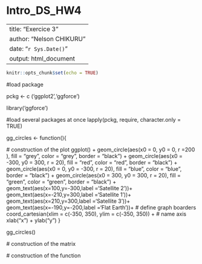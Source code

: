 # Intro_DS_HW4

---
title: "Exercice 3"
author: "Nelson CHIKURU"
date: "`r Sys.Date()`"
output: html_document
---

```r
knitr::opts_chunk$set(echo = TRUE)
```


#load package 

pckg <- c ('ggplot2','ggforce')

library('ggforce')

#load several packages at once
lapply(pckg, require, character.only = TRUE)


gg_circles <- function(){
  
  # construction of the plot
  ggplot() + geom_circle(aes(x0 = 0, y0 = 0, r =200 ), fill = "grey", color = "grey", border = "black") +
    geom_circle(aes(x0 = -300, y0 = 300, r = 20), fill = "red", color = "red", border = "black") +
    geom_circle(aes(x0 = 0, y0 = -300, r = 20), fill = "blue", color = "blue", border = "black") +
    geom_circle(aes(x0 = 300, y0 = 300, r = 20), fill = "green", color = "green", border = "black") +
    geom_text(aes(x=100,y=-300,label ='Satellite 2'))+
    geom_text(aes(x=-210,y=300,label ='Satellite 1'))+
    geom_text(aes(x=210,y=300,label ='Satellite 3'))+
    geom_text(aes(x=-190,y=-200,label ='Flat Earth'))+
    # define graph boarders
    coord_cartesian(xlim = c(-350, 350), ylim = c(-350, 350)) +
    # name axis
    xlab("x") + ylab("y")
}

gg_circles()





  # construction of the matrix

  # construction of the function

